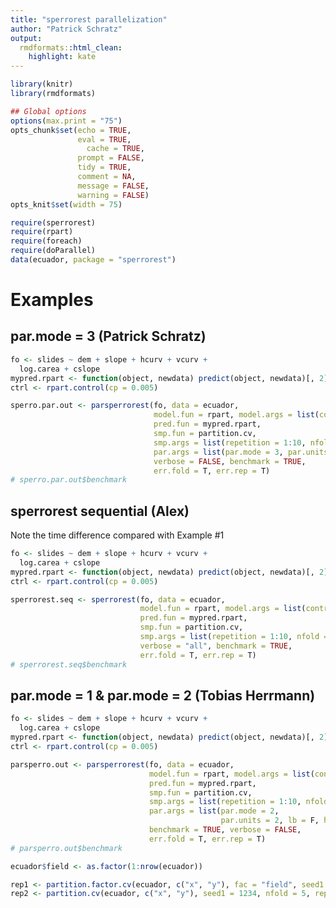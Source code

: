 ```yaml
---
title: "sperrorest parallelization"
author: "Patrick Schratz"
output:
  rmdformats::html_clean:
    highlight: kate
---
```


```r
library(knitr)
library(rmdformats)

## Global options
options(max.print = "75")
opts_chunk$set(echo = TRUE,
               eval = TRUE,
	             cache = TRUE,
               prompt = FALSE,
               tidy = TRUE,
               comment = NA,
               message = FALSE,
               warning = FALSE)
opts_knit$set(width = 75)
```

```r
require(sperrorest)
require(rpart)
require(foreach)
require(doParallel)
data(ecuador, package = "sperrorest")
```

# Examples

## par.mode = 3 (Patrick Schratz) 

```r
fo <- slides ~ dem + slope + hcurv + vcurv +
  log.carea + cslope
mypred.rpart <- function(object, newdata) predict(object, newdata)[, 2]
ctrl <- rpart.control(cp = 0.005)

sperro.par.out <- parsperrorest(fo, data = ecuador,
                                model.fun = rpart, model.args = list(control = ctrl),
                                pred.fun = mypred.rpart,
                                smp.fun = partition.cv, 
                                smp.args = list(repetition = 1:10, nfold = 5),
                                par.args = list(par.mode = 3, par.units = 2), 
                                verbose = FALSE, benchmark = TRUE, 
                                err.fold = T, err.rep = T)
# sperro.par.out$benchmark
```

## sperrorest sequential (Alex)

Note the time difference compared with Example #1
```r
fo <- slides ~ dem + slope + hcurv + vcurv +
  log.carea + cslope
mypred.rpart <- function(object, newdata) predict(object, newdata)[, 2]
ctrl <- rpart.control(cp = 0.005)

sperrorest.seq <- sperrorest(fo, data = ecuador,
                             model.fun = rpart, model.args = list(control = ctrl),
                             pred.fun = mypred.rpart,
                             smp.fun = partition.cv, 
                             smp.args = list(repetition = 1:10, nfold = 5), 
                             verbose = "all", benchmark = TRUE, 
                             err.fold = T, err.rep = T)
# sperrorest.seq$benchmark
```

## par.mode = 1 & par.mode = 2 (Tobias Herrmann)

```r
fo <- slides ~ dem + slope + hcurv + vcurv +
  log.carea + cslope
mypred.rpart <- function(object, newdata) predict(object, newdata)[, 2]
ctrl <- rpart.control(cp = 0.005)

parsperro.out <- parsperrorest(fo, data = ecuador,
                               model.fun = rpart, model.args = list(control = ctrl),
                               pred.fun = mypred.rpart,
                               smp.fun = partition.cv, 
                               smp.args = list(repetition = 1:10, nfold = 5), 
                               par.args = list(par.mode = 2, 
                                               par.units = 2, lb = F, high = F), 
                               benchmark = TRUE, verbose = FALSE,
                               err.fold = T, err.rep = T)
# parsperro.out$benchmark
```




```r

ecuador$field <- as.factor(1:nrow(ecuador))

rep1 <- partition.factor.cv(ecuador, c("x", "y"), fac = "field", seed1 = 1234, nfold = 5, repetition = 1:4)
rep2 <- partition.cv(ecuador, c("x", "y"), seed1 = 1234, nfold = 5, repetition = 1:4)
```

